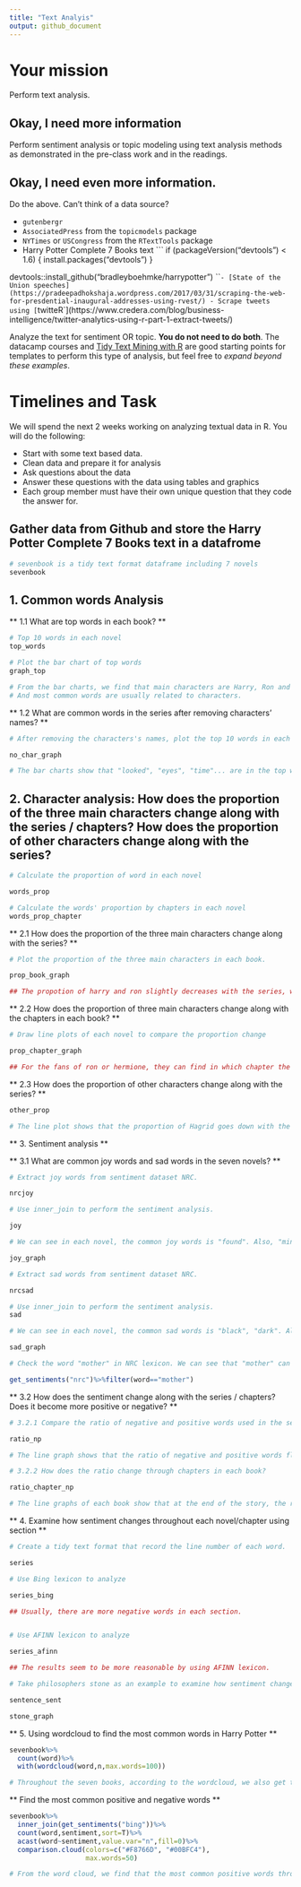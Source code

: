 ```yaml
---
title: "Text Analyis"
output: github_document
---
```





# Your mission

Perform text analysis.

## Okay, I need more information

Perform sentiment analysis or topic modeling using text analysis methods as demonstrated in the pre-class work and in the readings.

## Okay, I need even more information.

Do the above. Can't think of a data source?

- `gutenbergr`
- `AssociatedPress` from the `topicmodels` package
- `NYTimes` or `USCongress` from the `RTextTools` package
- Harry Potter Complete 7 Books text
    ```
    if (packageVersion("devtools") < 1.6) {
  install.packages("devtools")
}

devtools::install_github("bradleyboehmke/harrypotter")
    ```
- [State of the Union speeches](https://pradeepadhokshaja.wordpress.com/2017/03/31/scraping-the-web-for-presdential-inaugural-addresses-using-rvest/)
- Scrape tweets using [`twitteR`](https://www.credera.com/blog/business-intelligence/twitter-analytics-using-r-part-1-extract-tweets/)

Analyze the text for sentiment OR topic. **You do not need to do both**. The datacamp courses and [Tidy Text Mining with R](http://tidytextmining.com/) are good starting points for templates to perform this type of analysis, but feel free to *expand beyond these examples*.

# Timelines and Task


We will spend the next 2 weeks working on analyzing textual data in R. You will do the following:

- Start with some text based data.
- Clean data and prepare it for analysis
- Ask questions about the data
- Answer these questions with the data using tables and graphics
- Each group member must have their own unique question that they code the answer for. 


## Gather data from Github and store the Harry Potter Complete 7 Books text in a datafrome
```r
# sevenbook is a tidy text format dataframe including 7 novels
sevenbook
```

## 1. Common words Analysis

** 1.1 What are top words in each book? **

```r
# Top 10 words in each novel
top_words

# Plot the bar chart of top words
graph_top

# From the bar charts, we find that main characters are Harry, Ron and Hermione.
# And most common words are usually related to characters.
```


** 1.2 What are common words in the series after removing characters' names? **
```r
# After removing the characters's names, plot the top 10 words in each novel

no_char_graph

# The bar charts show that "looked", "eyes", "time"... are in the top words
```

## 2. Character analysis: How does the proportion of the three main characters change along with the series / chapters? How does the proportion of other characters change along with the series?

```r
# Calculate the proportion of word in each novel

words_prop

# Calculate the words' proportion by chapters in each novel
words_prop_chapter
```

** 2.1 How does the proportion of the three main characters change along with the series? **

```r
# Plot the proportion of the three main characters in each book. 

prop_book_graph

## The propotion of harry and ron slightly decreases with the series, while the proportion of hermione slightly increases. In the second book (chamber of secrets) there is a relatively big gap between the proportion of Ron and Hermione.
```

** 2.2 How does the proportion of three main characters change along with the chapters in each book? **

```r
# Draw line plots of each novel to compare the proportion change 

prop_chapter_graph

## For the fans of ron or hermione, they can find in which chapter the character has a relatively high proportion. For example, in the first book (philosophers stone), Ron and Hermione appear from the 6th chapter.
```

** 2.3 How does the proportion of other characters change along with the series? **

```r

other_prop

# The line plot shows that the proportion of Hagrid goes down with the series. Overall, the proportion of Dumbledore goes up from 1 to 6 and it drops in series 7. 
```

** 3. Sentiment analysis **

** 3.1 What are common joy words and sad words in the seven novels? **

```r
# Extract joy words from sentiment dataset NRC.

nrcjoy

# Use inner_join to perform the sentiment analysis.

joy

# We can see in each novel, the common joy words is "found". Also, "ministry", "magical", "hope", "smile"... are frequently used joy words in seven books.

joy_graph

```


```r
# Extract sad words from sentiment dataset NRC.

nrcsad

# Use inner_join to perform the sentiment analysis.
sad

# We can see in each novel, the common sad words is "black", "dark". Also, "kill", "bad", "leave", "death"... are frequently used sad words in seven books. If we use NRC to do the sentiment analysis, we will find something wierd since "mother" is in both joy and sad words list.

sad_graph

# Check the word "mother" in NRC lexicon. We can see that "mother" can be different sentiment. So when analysis sentiment here, we should not take "mother" into account.

get_sentiments("nrc")%>%filter(word=="mother")

```

** 3.2 How does the sentiment change along with the series / chapters? Does it become more positive or negative? **

```r
# 3.2.1 Compare the ratio of negative and positive words used in the seven books. Bigger ratio indicate more negative sentiment.

ratio_np

# The line graph shows that the ratio of negative and positive words fluctuates, a high ratio usually followed by a relatively low ratio in the next book, except that the ratio of prisoner_of_azkaban is higher than chamber of secrets.

# 3.2.2 How does the ratio change through chapters in each book?

ratio_chapter_np

# The line graphs of each book show that at the end of the story, the ratio of negative and postive words declines to a lower level, which means the story has a relatively "happy ending". Also according to the fluctuation of each book, we know the ups and downs of the sentiment. For example, in the half blood prince, there is a peak of negative sentiment in chapter 29.
```

** 4. Examine how sentiment changes throughout each novel/chapter using section **

```r
# Create a tidy text format that record the line number of each word.

series

```

```r
# Use Bing lexicon to analyze

series_bing

## Usually, there are more negative words in each section.


# Use AFINN lexicon to analyze

series_afinn

## The results seem to be more reasonable by using AFINN lexicon.

# Take philosophers stone as an example to examine how sentiment changes throughout the chapter - bing

sentence_sent

stone_graph
```

** 5. Using wordcloud to find the most common words in Harry Potter **

```r
sevenbook%>%
  count(word)%>%
  with(wordcloud(word,n,max.words=100))

# Throughout the seven books, according to the wordcloud, we also get the main characters are "Harry", "Ron", "Hermione", "Dumbledore" and "Hagrid"...
```

** Find the most common positive and negative words **

```r
sevenbook%>%
  inner_join(get_sentiments("bing"))%>%
  count(word,sentiment,sort=T)%>%
  acast(word~sentiment,value.var="n",fill=0)%>%
  comparison.cloud(colors=c("#F8766D", "#00BFC4"),
                   max.words=50)  

# From the word cloud, we find that the most common positive words throughout the series are "magic", "top", "happy", "gold", "love", "nice"... And the most common negative words are "dark", "fell", "hard", "death"...
```

